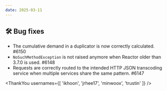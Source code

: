 ```yaml
---
date: 2025-03-11
---
```


## 🛠️ Bug fixes

- The cumulative demand in a duplicator is now correctly calculated. #6150
- `NoSuchMethodException` is not raised anymore when Reactor older than 3.7.0 is used. #6148
- Requests are correctly routed to the intended HTTP JSON transcoding service when multiple services share
  the same pattern. #6147

<ThankYou usernames={[
  'ikhoon',
  'jrhee17',
  'minwoox',
  'trustin'
]} />